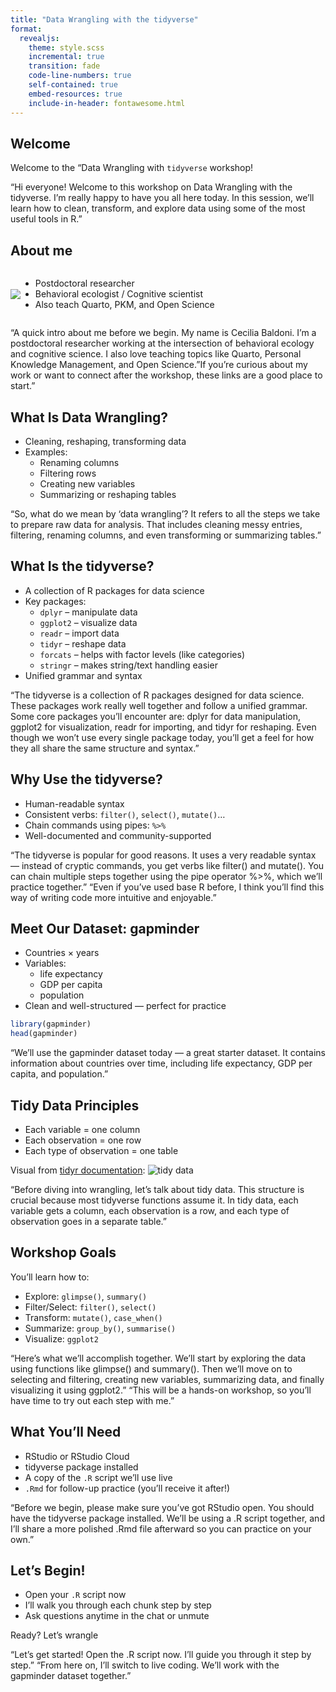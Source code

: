 ```yaml
---
title: "Data Wrangling with the tidyverse"
format:
  revealjs:
    theme: style.scss
    incremental: true
    transition: fade
    code-line-numbers: true
    self-contained: true
    embed-resources: true
    include-in-header: fontawesome.html
---
```


## Welcome

Welcome to the "Data Wrangling with `tidyverse` workshop!

:::{.notes}
"Hi everyone! Welcome to this workshop on Data Wrangling with the tidyverse. I'm really happy to have you all here today. In this session, we'll learn how to clean, transform, and explore data using some of the most useful tools in R."
:::

## About me

```{=html}
<div class="about-me" style="display:flex;align-items:center;">
  <img src="img/BaldoniCecilia.JPG" class="about-me-img">
  <div class="about-me-text">
    <ul>
      <li>Postdoctoral researcher</li>
      <li>Behavioral ecologist / Cognitive scientist</li>
      <li>Also teach Quarto, PKM, and Open Science</li>
    </ul>
  </div>
</div>

<div class="social-icons">
  <a href="https://github.com/cecibaldoni?tab=repositories" aria-label="GitHub"><i class="fab fa-github"></i></a>
  <a href="https://www.linkedin.com/in/cecilia-baldoni/" aria-label="LinkedIn"><i class="fab fa-linkedin"></i></a>
  <a href="https://bsky.app/profile/cecibaldoni.bsky.social" aria-label="Bluesky"><i class="fa-solid fa-b"></i></a>
  <a href="https://cecibaldoni.github.io/" aria-label="Website"><i class="fas fa-globe"></i></a>
  <a href="https://ko-fi.com/cecibaldoni" aria-label="Ko-fi"><i class="fa-solid fa-mug-hot"></i></a>
</div>

```

:::{.notes}
"A quick intro about me before we begin. My name is Cecilia Baldoni. I'm a postdoctoral researcher working at the intersection of behavioral ecology and cognitive science. I also love teaching topics like Quarto, Personal Knowledge Management, and Open Science. "If you're curious about my work or want to connect after the workshop, these links are a good place to start."
:::

## What Is Data Wrangling?

- Cleaning, reshaping, transforming data
- Examples:
  - Renaming columns
  - Filtering rows
  - Creating new variables
  - Summarizing or reshaping tables

:::{.notes}
"So, what do we mean by 'data wrangling'? It refers to all the steps we take to prepare raw data for analysis. That includes cleaning messy entries, filtering, renaming columns, and even transforming or summarizing tables."
:::

## What Is the tidyverse?

- A collection of R packages for data science
- Key packages:
  - `dplyr` – manipulate data
  - `ggplot2` – visualize data
  - `readr` – import data
  - `tidyr` – reshape data
  - `forcats` – helps with factor levels (like categories)
  - `stringr` – makes string/text handling easier
- Unified grammar and syntax

:::{.notes}
"The tidyverse is a collection of R packages designed for data science. These packages work really well together and follow a unified grammar. Some core packages you’ll encounter are: dplyr for data manipulation, ggplot2 for visualization, readr for importing, and tidyr for reshaping. Even though we won’t use every single package today, you’ll get a feel for how they all share the same structure and syntax."
:::

## Why Use the tidyverse?

-  Human-readable syntax
-  Consistent verbs: `filter()`, `select()`, `mutate()`...
-  Chain commands using pipes: `%>%`
-  Well-documented and community-supported

:::{.notes}
"The tidyverse is popular for good reasons. It uses a very readable syntax — instead of cryptic commands, you get verbs like filter() and mutate(). You can chain multiple steps together using the pipe operator %>%, which we’ll practice together." "Even if you’ve used base R before, I think you’ll find this way of writing code more intuitive and enjoyable."
:::

## Meet Our Dataset: gapminder

- Countries × years
- Variables:
  - life expectancy
  - GDP per capita
  - population
- Clean and well-structured — perfect for practice

```r
library(gapminder)
head(gapminder)
```

:::{.notes}
"We’ll use the gapminder dataset today — a great starter dataset. It contains information about countries over time, including life expectancy, GDP per capita, and population."
:::

## Tidy Data Principles

- Each variable = one column
- Each observation = one row
- Each type of observation = one table

Visual from [tidyr documentation](https://tidyr.tidyverse.org):
![tidy data](https://tidyr.tidyverse.org/logo.png)

:::{.notes}
"Before diving into wrangling, let’s talk about tidy data. This structure is crucial because most tidyverse functions assume it. In tidy data, each variable gets a column, each observation is a row, and each type of observation goes in a separate table."
:::

## Workshop Goals

You'll learn how to:

- Explore: `glimpse()`, `summary()`
- Filter/Select: `filter()`, `select()`
- Transform: `mutate()`, `case_when()`
- Summarize: `group_by()`, `summarise()`
- Visualize: `ggplot2`

:::{.notes}
"Here's what we’ll accomplish together. We’ll start by exploring the data using functions like glimpse() and summary(). Then we’ll move on to selecting and filtering, creating new variables, summarizing data, and finally visualizing it using ggplot2."
"This will be a hands-on workshop, so you'll have time to try out each step with me."
:::

## What You'll Need

-  RStudio or RStudio Cloud
-  tidyverse package installed
-  A copy of the `.R` script we'll use live
-  `.Rmd` for follow-up practice (you’ll receive it after!)

:::{.notes}
"Before we begin, please make sure you’ve got RStudio open. You should have the tidyverse package installed. We’ll be using a .R script together, and I’ll share a more polished .Rmd file afterward so you can practice on your own."
:::

## Let’s Begin!

- Open your `.R` script now
- I’ll walk you through each chunk step by step
- Ask questions anytime in the chat or unmute

Ready? Let’s wrangle 

:::{.notes}
"Let’s get started! Open the .R script now. I’ll guide you through it step by step." "From here on, I’ll switch to live coding. We’ll work with the gapminder dataset together."
:::

